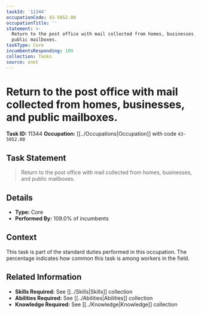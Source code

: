```yaml
---
taskId: '11344'
occupationCode: 43-5052.00
occupationTitle: ''
statement: >-
  Return to the post office with mail collected from homes, businesses, and
  public mailboxes.
taskType: Core
incumbentsResponding: 109
collection: Tasks
source: onet
---
```

# Return to the post office with mail collected from homes, businesses, and public mailboxes.

**Task ID:** 11344
**Occupation:** [[../Occupations|Occupation]] with code `43-5052.00`

## Task Statement

> Return to the post office with mail collected from homes, businesses, and public mailboxes.

## Details

- **Type:** Core
- **Performed By:** 109.0% of incumbents

## Context

This task is part of the standard duties performed in this occupation. The percentage indicates how common this task is among workers in the field.

## Related Information

- **Skills Required:** See [[../Skills|Skills]] collection
- **Abilities Required:** See [[../Abilities|Abilities]] collection
- **Knowledge Required:** See [[../Knowledge|Knowledge]] collection
